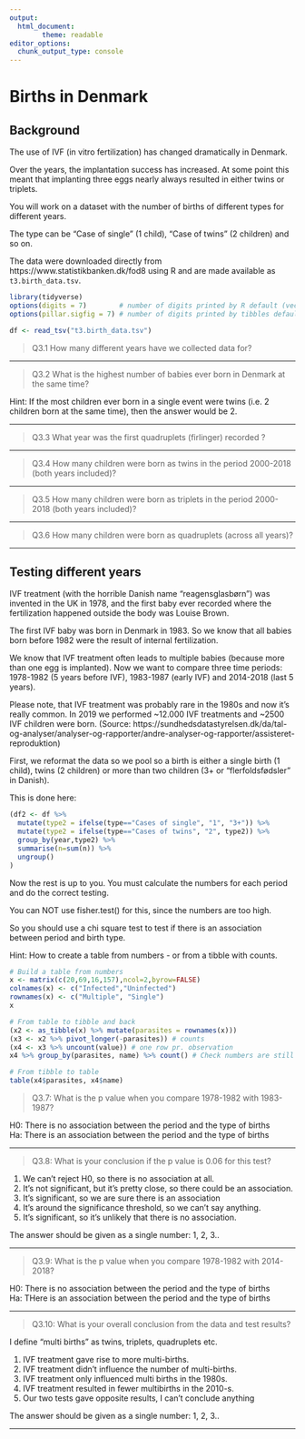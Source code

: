 ```yaml
---
output:
  html_document:
        theme: readable
editor_options: 
  chunk_output_type: console
---
```


# Births in Denmark

## Background

The use of IVF (in vitro fertilization) has changed dramatically in Denmark. 

Over the years, the implantation success has increased. At some point this meant that implanting three eggs nearly always resulted in either twins or triplets.

You will work on a dataset with the number of births of different types for different years.

The type can be "Case of single" (1 child), "Case of twins" (2 children) and so on. 

The data were downloaded directly from https://www.statistikbanken.dk/fod8 using R and are made available as `t3.birth_data.tsv`.

```r

library(tidyverse)
options(digits = 7)        # number of digits printed by R default (vectors, data.frames, lists)
options(pillar.sigfig = 7) # number of digits printed by tibbles default.

df <- read_tsv("t3.birth_data.tsv")

```

>Q3.1 How many different years have we collected data for?


---

>Q3.2 What is the highest number of babies ever born in Denmark at the same time?

Hint: If the most children ever born in a single event were twins (i.e. 2 children born at the same time), then the answer would be 2.


---

>Q3.3 What year was the first quadruplets (firlinger) recorded ?


---

>Q3.4 How many children were born as twins in the period 2000-2018 (both years included)?


---

>Q3.5 How many children were born as triplets in the period 2000-2018 (both years included)?


---

>Q3.6 How many children were born as quadruplets (across all years)?


---

## Testing different years

IVF treatment (with the horrible Danish name "reagensglasbørn") was invented in the UK in 1978, and the first baby ever recorded where the fertilization happened outside the body was Louise Brown. 

The first IVF baby was born in Denmark in 1983. So we know that all babies born before 1982 were the result of internal fertilization.

We know that IVF treatment often leads to multiple babies (because more than one egg is implanted). Now we want to compare three time periods: 1978-1982 (5 years before IVF), 1983-1987 (early IVF) and 2014-2018 (last 5 years).

Please note, that IVF treatment was probably rare in the 1980s and now it's really common. In 2019 we performed ~12.000 IVF treatments and ~2500 IVF children were born. (Source: https://sundhedsdatastyrelsen.dk/da/tal-og-analyser/analyser-og-rapporter/andre-analyser-og-rapporter/assisteret-reproduktion)

First, we reformat the data so we pool so a birth is either a single birth (1 child), twins (2 children) or more than two children (3+ or "flerfoldsfødsler" in Danish). 

This is done here:

```r

(df2 <- df %>% 
  mutate(type2 = ifelse(type=="Cases of single", "1", "3+")) %>%
  mutate(type2 = ifelse(type=="Cases of twins", "2", type2)) %>%
  group_by(year,type2) %>%
  summarise(n=sum(n)) %>%
  ungroup()
)

```

Now the rest is up to you. You must calculate the numbers for each period and do the correct testing.

You can NOT use fisher.test() for this, since the numbers are too high.

So you should use a chi square test to test if there is an association between period and birth type.

Hint: How to create a table from numbers - or from a tibble with counts.

```r

# Build a table from numbers
x <- matrix(c(20,69,16,157),ncol=2,byrow=FALSE)
colnames(x) <- c("Infected","Uninfected")
rownames(x) <- c("Multiple", "Single")
x

# From table to tibble and back
(x2 <- as_tibble(x) %>% mutate(parasites = rownames(x)))
(x3 <- x2 %>% pivot_longer(-parasites)) # counts
(x4 <- x3 %>% uncount(value)) # one row pr. observation
x4 %>% group_by(parasites, name) %>% count() # Check numbers are still correct

# From tibble to table
table(x4$parasites, x4$name)

```

>Q3.7: What is the p value when you compare 1978-1982 with 1983-1987?

H0: There is no association between the period and the type of births  
Ha: There is an association between the period and the type of births  


---

>Q3.8: What is your conclusion if the p value is 0.06 for this test?

1. We can't reject H0, so there is no association at all.
2. It's not significant, but it's pretty close, so there could be an association.
3. It's significant, so we are sure there is an association
4. It's around the significance threshold, so we can't say anything.
5. It's significant, so it's unlikely that there is no association.

The answer should be given as a single number: 1, 2, 3..


---

>Q3.9: What is the p value when you compare 1978-1982 with 2014-2018?

H0: There is no association between the period and the type of births  
Ha: THere is an association between the period and the type of births  


---

>Q3.10: What is your overall conclusion from the data and test results?

I define "multi births" as twins, triplets, quadruplets etc.

1. IVF treatment gave rise to more multi-births.
2. IVF treatment didn't influence the number of multi-births.
3. IVF treatment only influenced multi births in the 1980s.
4. IVF treatment resulted in fewer multibirths in the 2010-s.
5. Our two tests gave opposite results, I can't conclude anything

The answer should be given as a single number: 1, 2, 3..


---


